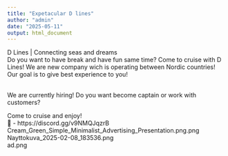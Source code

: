 ```yaml
---
title: "Expetacular D lines"
author: "admin"
date: "2025-05-11"
output: html_document
---
```


 D Lines |  Connecting seas and dreams <br/>
Do you want to have break and have fun same time? Come to cruise with D Lines! We are new company wich is operating between Nordic countries! Our goal is to give best experience to you! <br/> <br/>

We are currently hiring! Do you want become captain or work with customers? <br/>

Come to cruise and enjoy! <br/>
🔗 -   https://discord.gg/v9NMQJqzrB <br/>
                                                                                                                                                    Cream_Green_Simple_Minimalist_Advertising_Presentation.png.png <br/>
Nayttokuva_2025-02-08_183536.png <br/>
ad.png <br/>